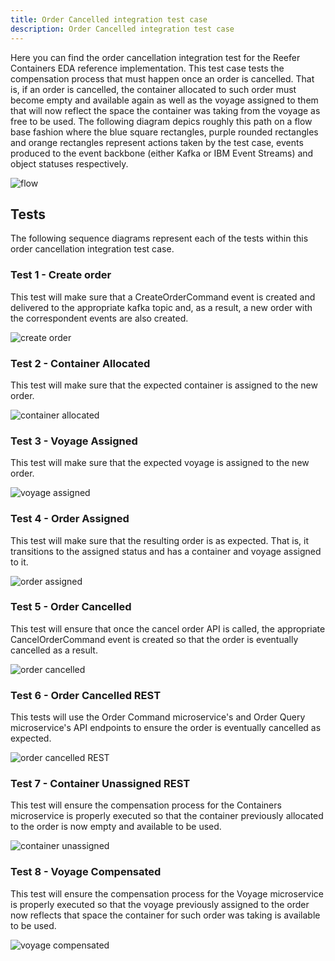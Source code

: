 ```yaml
---
title: Order Cancelled integration test case
description: Order Cancelled integration test case
---
```


Here you can find the order cancellation integration test for the Reefer Containers EDA reference implementation. This test case tests the compensation process that must happen once an order is cancelled. That is, if an order is cancelled, the container allocated to such order must become empty and available again as well as the voyage assigned to them that will now reflect the space the container was taking from the voyage as free to be used. The following diagram depics roughly this path on a flow base fashion where the blue square rectangles, purple rounded rectangles and orange rectangles represent actions taken by the test case, events produced to the event backbone (either Kafka or IBM Event Streams) and object statuses respectively.

![flow](images/Slide1.png)

## Tests

The following sequence diagrams represent each of the tests within this order cancellation integration test case.

### Test 1 - Create order

This test will make sure that a CreateOrderCommand event is created and delivered to the appropriate kafka topic and, as a result, a new order with the correspondent events are also created.

![create order](images/Slide2.png)

### Test 2 - Container Allocated

This test will make sure that the expected container is assigned to the new order.

![container allocated](images/Slide3.png)

### Test 3 - Voyage Assigned

This test will make sure that the expected voyage is assigned to the new order.

![voyage assigned](images/Slide4.png)

### Test 4 - Order Assigned

This test will make sure that the resulting order is as expected. That is, it transitions to the assigned status and has a container and voyage assigned to it.

![order assigned](images/Slide5.png)

### Test 5 - Order Cancelled

This test will ensure that once the cancel order API is called, the appropriate CancelOrderCommand event is created so that the order is eventually cancelled as a result.

![order cancelled](images/Slide6.png)

### Test 6 - Order Cancelled REST

This tests will use the Order Command microservice's and Order Query microservice's API endpoints to ensure the order is eventually cancelled as expected.

![order cancelled REST](images/Slide7.png)

### Test 7 - Container Unassigned REST

This test will ensure the compensation process for the Containers microservice is properly executed so that the container previously allocated to the order is now empty and available to be used.

![container unassigned](images/Slide8.png)

### Test 8 - Voyage Compensated

This test will ensure the compensation process for the Voyage microservice is properly executed so that the voyage previously assigned to the order now reflects that space the container for such order was taking is available to be used.

![voyage compensated](images/Slide9.png)